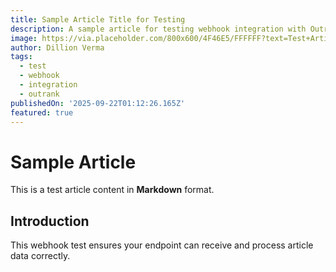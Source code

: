 ```yaml
---
title: Sample Article Title for Testing
description: A sample article for testing webhook integration with Outrank
image: https://via.placeholder.com/800x600/4F46E5/FFFFFF?text=Test+Article+Image
author: Dillion Verma
tags:
  - test
  - webhook
  - integration
  - outrank
publishedOn: '2025-09-22T01:12:26.165Z'
featured: true
---
```

# Sample Article

This is a test article content in **Markdown** format.

## Introduction

This webhook test ensures your endpoint can receive and process article data correctly.